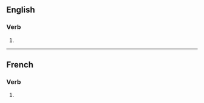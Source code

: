 {{also|utilisés}}
==English==

===Verb===
{{head|en|verb form}}

# {{en-third-person singular of|utilise}}

----

==French==

===Verb===
{{head|fr|verb form}}

# {{inflection of|fr|utiliser||2|s|pres|ind//sub}}